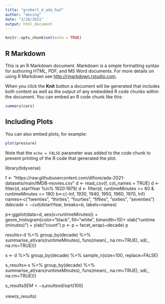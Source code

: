 ```yaml
---
title: "grobert_d_ada_hw2"
author: "deving"
date: "3/28/2021"
output: html_document
---
```


```r
knitr::opts_chunk$set(echo = TRUE)
```

## R Markdown

This is an R Markdown document. Markdown is a simple formatting syntax for authoring HTML, PDF, and MS Word documents. For more details on using R Markdown see <http://rmarkdown.rstudio.com>.

When you click the **Knit** button a document will be generated that includes both content as well as the output of any embedded R code chunks within the document. You can embed an R code chunk like this:

```r
summary(cars)
```

## Including Plots

You can also embed plots, for example:

```r
plot(pressure)
```

Note that the `echo = FALSE` parameter was added to the code chunk to prevent printing of the R code that generated the plot.

library(tidyverse)

f <- "https://raw.githubusercontent.com/difiore/ada-2021-datasets/main/IMDB-movies.csv"
d <- read_csv(f, col_names = TRUE)
d <- filter(d, startYear %in% 1920:1979)
d <- filter(d, runtimeMinutes >= 60 & runtimeMinutes <= 180)
b<-c(-Inf, 1930, 1940, 1950, 1960, 1970, Inf)
names<-c("twenties", "thirties", "fourties", "fifties", "sixties", "seventies")
d$decade<-cut(d$startYear, breaks=b, labels=names)



p<-ggplot(data=d, aes(x=runtimeMinutes)) + 
  geom_histogram(color="black", fill="white", binwidth=10)+
    xlab("runtime (minutes)") +
    ylab("count")
p <- p + facet_wrap(~decade)
p


results<-d %>%
  group_by(decade) %>%
  summarise_at(vars(runtimeMinutes), funs(mean(., na.rm=TRUE), sd(.,              na.rm=TRUE)))

s <- d %>% group_by(decade) %>% sample_n(size=100, replace=FALSE)

s_results<-s %>%
  group_by(decade) %>%
  summarise_at(vars(runtimeMinutes), funs(mean(., na.rm=TRUE), sd(.,              na.rm=TRUE)))
  
s_results$SEM<-s_results$sd/sqrt(100)

view(s_results)


